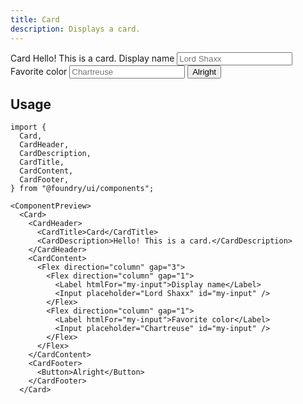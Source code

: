 ```yaml
---
title: Card
description: Displays a card.
---
```


<ComponentPreview>
  <Card>
    <CardHeader>
      <CardTitle>Card</CardTitle>
      <CardDescription>Hello! This is a card.</CardDescription>
    </CardHeader>
    <CardContent>
      <Flex direction="column" gap="2">
        <Flex direction="column" gap="1">
          <Label htmlFor="my-input">Display name</Label>
          <Input placeholder="Lord Shaxx" id="my-input" />
        </Flex>
        <Flex direction="column" gap="1">
          <Label htmlFor="my-input">Favorite color</Label>
          <Input placeholder="Chartreuse" id="my-input" />
        </Flex>
      </Flex>
    </CardContent>
    <CardFooter>
      <Button>Alright</Button>
    </CardFooter>
  </Card>
</ComponentPreview>

## Usage

```tsx
import {
  Card,
  CardHeader,
  CardDescription,
  CardTitle,
  CardContent,
  CardFooter,
} from "@foundry/ui/components";
```

```tsx
<ComponentPreview>
  <Card>
    <CardHeader>
      <CardTitle>Card</CardTitle>
      <CardDescription>Hello! This is a card.</CardDescription>
    </CardHeader>
    <CardContent>
      <Flex direction="column" gap="3">
        <Flex direction="column" gap="1">
          <Label htmlFor="my-input">Display name</Label>
          <Input placeholder="Lord Shaxx" id="my-input" />
        </Flex>
        <Flex direction="column" gap="1">
          <Label htmlFor="my-input">Favorite color</Label>
          <Input placeholder="Chartreuse" id="my-input" />
        </Flex>
      </Flex>
    </CardContent>
    <CardFooter>
      <Button>Alright</Button>
    </CardFooter>
  </Card>
```
